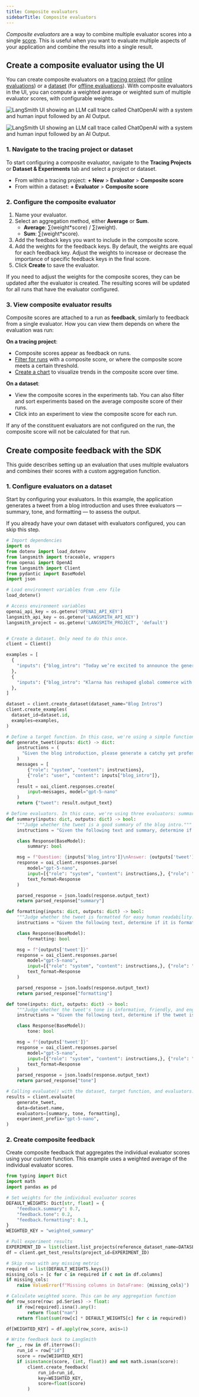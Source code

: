 ```yaml
---
title: Composite evaluators
sidebarTitle: Composite evaluators
---
```


_Composite evaluators_ are a way to combine multiple evaluator scores into a single [score](/langsmith/evaluation-concepts#evaluator-outputs). This is useful when you want to evaluate multiple aspects of your application and combine the results into a single result.

## Create a composite evaluator using the UI

You can create composite evaluators on a [tracing project](/langsmith/observability-concepts#projects) (for [online evaluations](/langsmith/evaluation-concepts#online-evaluation)) or a [dataset](/langsmith/evaluation-concepts#datasets) (for [offline evaluations](/langsmith/evaluation-concepts#offline-evaluation)). With composite evaluators in the UI, you can compute a weighted average or weighted sum of multiple evaluator scores, with configurable weights.

<img
    className="block dark:hidden"
    src="/langsmith/images/create_composite_evaluator-light.png"
    alt="LangSmith UI showing an LLM call trace called ChatOpenAI with a system and human input followed by an AI Output."
/>

<img
    className="hidden dark:block"
    src="/langsmith/images/create_composite_evaluator-dark.png"
    alt="LangSmith UI showing an LLM call trace called ChatOpenAI with a system and human input followed by an AI Output."
/>


### 1. Navigate to the tracing project or dataset

To start configuring a composite evaluator, navigate to the **Tracing Projects** or **Dataset & Experiments** tab and select a project or dataset.
- From within a tracing project: **+ New** > **Evaluator** > **Composite score**
- From within a dataset: **+ Evaluator** > **Composite score**

### 2. Configure the composite evaluator

1. Name your evaluator.
2. Select an aggregation method, either **Average** or **Sum**.
    - **Average**: ∑(weight*score) / ∑(weight).
    - **Sum**: ∑(weight*score).
3. Add the feedback keys you want to include in the composite score.
4. Add the weights for the feedback keys. By default, the weights are equal for each feedback key. Adjust the weights to increase or decrease the importance of specific feedback keys in the final score.
5. Click **Create** to save the evaluator.

<Tip> If you need to adjust the weights for the composite scores, they can be updated after the evaluator is created. The resulting scores will be updated for all runs that have the evaluator configured. </Tip>

### 3. View composite evaluator results

Composite scores are attached to a run as **feedback**, similarly to feedback from a single evaluator. How you can view them depends on where the evaluation was run:

**On a tracing project**:
- Composite scores appear as feedback on runs.
- [Filter for runs](/langsmith/filter-traces-in-application) with a composite score, or where the composite score meets a certain threshold.
- [Create a chart](/langsmith/dashboards#custom-dashboards) to visualize trends in the composite score over time.

**On a dataset**:
- View the composite scores in the experiments tab. You can also filter and sort experiments based on the average composite score of their runs.
- Click into an experiment to view the composite score for each run.

<Note> If any of the constituent evaluators are not configured on the run, the composite score will not be calculated for that run. </Note>

## Create composite feedback with the SDK

This guide describes setting up an evaluation that uses multiple evaluators and combines their scores with a custom aggregation function.

### 1. Configure evaluators on a dataset
Start by configuring your evaluators. In this example, the application generates a tweet from a blog introduction and uses three evaluators — summary, tone, and formatting — to assess the output.

If you already have your own dataset with evaluators configured, you can skip this step.

<Accordion title="Configure evaluators on a dataset.">

```python
# Import dependencies
import os
from dotenv import load_dotenv
from langsmith import traceable, wrappers
from openai import OpenAI
from langsmith import Client
from pydantic import BaseModel
import json

# Load environment variables from .env file
load_dotenv()

# Access environment variables
openai_api_key = os.getenv('OPENAI_API_KEY')
langsmith_api_key = os.getenv('LANGSMITH_API_KEY')
langsmith_project = os.getenv('LANGSMITH_PROJECT', 'default')


# Create a dataset. Only need to do this once.
client = Client()

examples = [
  {
    "inputs": {"blog_intro": "Today we’re excited to announce the general availability of LangGraph Platform — our purpose-built infrastructure and management layer for deploying and scaling long-running, stateful agents. Since our beta last June, nearly 400 companies have used LangGraph Platform to deploy their agents into production. Agent deployment is the next hard hurdle for shipping reliable agents, and LangGraph Platform dramatically lowers this barrier with: 1-click deployment to go live in minutes, 30 API endpoints for designing custom user experiences that fit any interaction pattern, Horizontal scaling to handle bursty, long-running traffic, A persistence layer to support memory, conversational history, and async collaboration with human-in-the-loop or multi-agent workflows, Native LangGraph Studio, the agent IDE, for easy debugging, visibility, and iteration "},
  },
  {
    "inputs": {"blog_intro": "Klarna has reshaped global commerce with its consumer-centric, AI-powered payment and shopping solutions. With over 85 million active users and 2.5 million daily transactions on its platform, Klarna is a fintech leader that simplifies shopping while empowering consumers with smarter, more flexible financial solutions. Klarna’s flagship AI Assistant is revolutionizing the shopping and payments experience. Built on LangGraph and powered by LangSmith, the AI Assistant handles tasks ranging from customer payments, to refunds, to other payment escalations. With 2.5 million conversations to date, the AI Assistant is more than just a chatbot; it’s a transformative agent that performs the work equivalent of 700 full-time staff, delivering results quickly and improving company efficiency."},
  },
]

dataset = client.create_dataset(dataset_name="Blog Intros")
client.create_examples(
  dataset_id=dataset.id,
  examples=examples,
)

# Define a target function. In this case, we're using a simple function that generates a tweet from a blog intro.
def generate_tweet(inputs: dict) -> dict:
    instructions = (
      "Given the blog introduction, please generate a catchy yet professional tweet that can be used to promote the blog post on social media. Summarize the key point of the blog post in the tweet. Use emojis in a tasteful manner."
    )
    messages = [
        {"role": "system", "content": instructions},
        {"role": "user", "content": inputs["blog_intro"]},
    ]
    result = oai_client.responses.create(
        input=messages, model="gpt-5-nano"
    )
    return {"tweet": result.output_text}

# Define evaluators. In this case, we're using three evaluators: summary, formatting, and tone.
def summary(inputs: dict, outputs: dict) -> bool:
    """Judge whether the tweet is a good summary of the blog intro."""
    instructions = "Given the following text and summary, determine if the summary is a good summary of the text."

    class Response(BaseModel):
        summary: bool

    msg = f"Question: {inputs['blog_intro']}\nAnswer: {outputs['tweet']}"
    response = oai_client.responses.parse(
        model="gpt-5-nano",
        input=[{"role": "system", "content": instructions,}, {"role": "user", "content": msg}],
        text_format=Response
    )

    parsed_response = json.loads(response.output_text)
    return parsed_response["summary"]

def formatting(inputs: dict, outputs: dict) -> bool:
    """Judge whether the tweet is formatted for easy human readability."""
    instructions = "Given the following text, determine if it is formatted well so that a human can easily read it. Pay particular attention to spacing and punctuation."

    class Response(BaseModel):
        formatting: bool

    msg = f"{outputs['tweet']}"
    response = oai_client.responses.parse(
        model="gpt-5-nano",
        input=[{"role": "system", "content": instructions,}, {"role": "user", "content": msg}],
        text_format=Response
    )

    parsed_response = json.loads(response.output_text)
    return parsed_response["formatting"]

def tone(inputs: dict, outputs: dict) -> bool:
    """Judge whether the tweet's tone is informative, friendly, and engaging."""
    instructions = "Given the following text, determine if the tweet is informative, yet friendly and engaging."

    class Response(BaseModel):
        tone: bool

    msg = f"{outputs['tweet']}"
    response = oai_client.responses.parse(
        model="gpt-5-nano",
        input=[{"role": "system", "content": instructions,}, {"role": "user", "content": msg}],
        text_format=Response
    )
    parsed_response = json.loads(response.output_text)
    return parsed_response["tone"]

# Calling evaluate() with the dataset, target function, and evaluators.
results = client.evaluate(
    generate_tweet,
    data=dataset.name,
    evaluators=[summary, tone, formatting],
    experiment_prefix="gpt-5-nano",
)
```
</Accordion>

### 2. Create composite feedback

Create composite feedback that aggregates the individual evaluator scores using your custom function. This example uses a weighted average of the individual evaluator scores.

<Accordion title="Create a composite feedback.">

```python
from typing import Dict
import math
import pandas as pd

# Set weights for the individual evaluator scores
DEFAULT_WEIGHTS: Dict[str, float] = {
    "feedback.summary": 0.7,
    "feedback.tone": 0.2,
    "feedback.formatting": 0.1,
}
WEIGHTED_KEY = "weighted_summary"

# Pull experiment results
EXPERIMENT_ID = list(client.list_projects(reference_dataset_name=DATASET_NAME, limit=1))[0].id
df = client.get_test_results(project_id=EXPERIMENT_ID)

# Skip rows with any missing metric
required = list(DEFAULT_WEIGHTS.keys())
missing_cols = [c for c in required if c not in df.columns]
if missing_cols:
    raise ValueError(f"Missing columns in DataFrame: {missing_cols}")

# Calculate weighted score. This can be any aggregation function
def row_score(row: pd.Series) -> float:
    if row[required].isna().any():
        return float("nan")
    return float(sum(row[c] * DEFAULT_WEIGHTS[c] for c in required))

df[WEIGHTED_KEY] = df.apply(row_score, axis=1)

# Write feedback back to LangSmith
for _, row in df.iterrows():
    run_id = row["id"]
    score = row[WEIGHTED_KEY]
    if isinstance(score, (int, float)) and not math.isnan(score):
        client.create_feedback(
            run_id=run_id,
            key=WEIGHTED_KEY,
            score=float(score)
        )
```
</Accordion>




